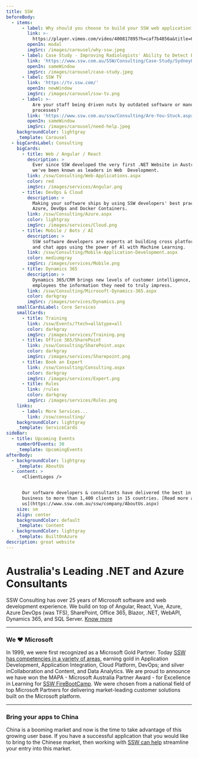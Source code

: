 ```yaml
---
title: SSW
beforeBody:
  - items:
      - label: Why should you choose to build your SSW web application?
        link: >-
          https://player.vimeo.com/video/400817895?h=caf7b4856a&title=0&byline=0&portrait=0&playsinline=0&autoplay=1&autopause=0&app_id=122963
        openIn: modal
        imgSrc: /images/carousel/why-ssw.jpeg
      - label: Case Study - Improving Radiologists' Ability to Detect Breast Cancer
        link: 'https://www.ssw.com.au/SSW/Consulting/Case-Study/SydneyUni.aspx'
        openIn: sameWindow
        imgSrc: /images/carousel/case-study.jpeg
      - label: SSW TV
        link: 'https://tv.ssw.com/'
        openIn: newWindow
        imgSrc: /images/carousel/ssw-tv.png
      - label: >-
          Are your staff being driven nuts by outdated software or manual
          processes?
        link: 'https://www.ssw.com.au/ssw/Consulting/Are-You-Stuck.aspx'
        openIn: sameWindow
        imgSrc: /images/carousel/need-help.jpeg
    backgroundColor: lightgray
    _template: Carousel
  - bigCardsLabel: Consulting
    bigCards:
      - title: Web / Angular / React
        description: >
          Ever since SSW developed the very first .NET Website in Australia,
          we've been known as leaders in Web  Development.
        link: /ssw/Consulting/Web-Applications.aspx
        color: red
        imgSrc: /images/services/Angular.png
      - title: DevOps & Cloud
        description: >
          Making your software ships by using SSW developers' best practices in
          Azure, DevOps and Docker Containers.
        link: /ssw/Consulting/Azure.aspx
        color: lightgray
        imgSrc: /images/services/Cloud.png
      - title: Mobile / Bots / AI
        description: >
          SSW software developers are experts at building cross platform mobile
          and chat apps using the power of Al with Machine Learning.
        link: /ssw/Consulting/Mobile-Application-Development.aspx
        color: mediumgray
        imgSrc: /images/services/Mobile.png
      - title: Dynamics 365
        description: >
          Dynamics 365/CRM brings new levels of customer intelligence, providing
          employees the information they need to truly impress.
        link: /ssw/Consulting/Microsoft-Dynamics-365.aspx
        color: darkgray
        imgSrc: /images/services/Dynamics.png
    smallCardsLabel: Core Services
    smallCards:
      - title: Training
        link: /ssw/Events/?tech=all&type=all
        color: darkgray
        imgSrc: /images/services/Training.png
      - title: Office 365/SharePoint
        link: /ssw/Consulting/SharePoint.aspx
        color: darkgray
        imgSrc: /images/services/Sharepoint.png
      - title: Book an Expert
        link: /ssw/Consulting/Consulting.aspx
        color: darkgray
        imgSrc: /images/services/Expert.png
      - title: Rules
        link: /rules
        color: darkgray
        imgSrc: /images/services/Rules.png
    links:
      - label: More Services...
        link: /ssw/consulting/
    backgroundColor: lightgray
    _template: ServiceCards
sideBar:
  - title: Upcoming Events
    numberOfEvents: 30
    _template: UpcomingEvents
afterBody:
  - backgroundColor: lightgray
    _template: AboutUs
  - content: >
      <ClientLogos />


      Our software developers & consultants have delivered the best in the
      business to more than 1,400 clients in 15 countries. [Read more about
      us](https://www.ssw.com.au/ssw/company/AboutUs.aspx)
    size: sm
    align: center
    backgroundColor: default
    _template: Content
  - backgroundColor: lightgray
    _template: BuiltOnAzure
description: great website
---
```


# Australia's Leading .NET and Azure Consultants

SSW Consulting has over 25 years of Microsoft software and web development experience. We build on top of Angular, React, Vue, Azure, Azure DevOps (was TFS), SharePoint, Office 365, Blazor, .NET, WebAPI, Dynamics 365, and SQL Server. [Know more](/about)

***

### We ❤️ Microsoft

In 1999, we were first recognized as a Microsoft Gold Partner. Today [SSW has competencies in a variety of areas](https://www.ssw.com.au/ssw/company/awards/), earning gold in Application Development, Application Integration, Cloud Platform, DevOps; and silver inCollaboration and Content, and Data Analytics.
We are proud to announce we have won the MAPA - Microsoft Australia Partner Award - for Excellence in Learning for [SSW FireBootCamp](https://www.firebootcamp.com/).
We were chosen from a national field of top Microsoft Partners for delivering market-leading customer solutions built on the Microsoft platform.

<CustomImage src="/images/logos/SSW-Microsoft-Partner-Logo-21.png" altText="Microsoft Partner Logo" height={55} width={128} />

<CustomImage src="/images/logos/ssw-mapa.jpg" altText="Microsoft Australia Partner Award" height={63} width={128} />

***

### Bring your apps to China <CustomImage src="/images/logos/china-flag.svg" altText="Chinese Flag" height={25} width={30} />

China is a booming market and now is the time to take advantage of this growing user base. If you have a successful application that you would like to bring to the Chinese market, then working with [SSW can help](https://www.ssw.com.au/ssw/Consulting/Chinafy-App.aspx) streamline your entry into this market.
